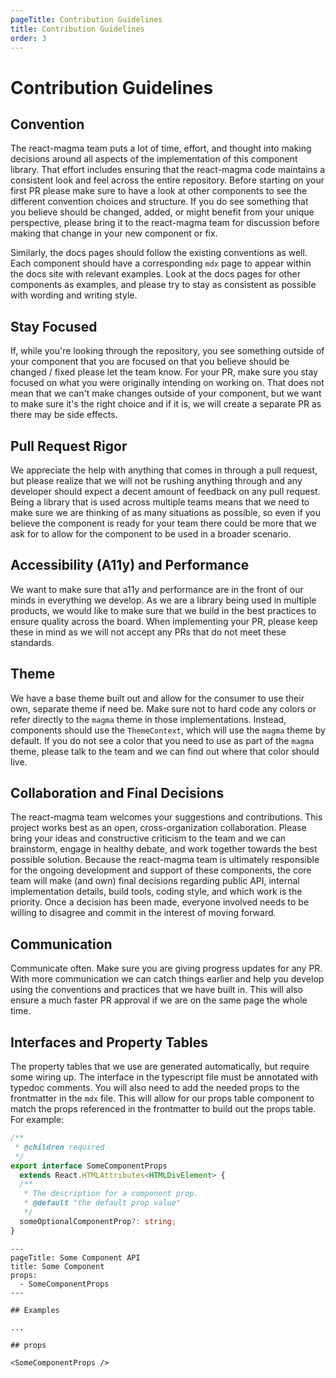 ```yaml
---
pageTitle: Contribution Guidelines
title: Contribution Guidelines
order: 3
---
```


# Contribution Guidelines

## Convention

The react-magma team puts a lot of time, effort, and thought into making decisions around all aspects of the implementation of this component library. That effort includes ensuring that the react-magma code maintains a consistent look and feel across the entire repository. Before starting on your first PR please make sure to have a look at other components to see the different convention choices and structure. If you do see something that you believe should be changed, added, or might benefit from your unique perspective, please bring it to the react-magma team for discussion before making that change in your new component or fix.

Similarly, the docs pages should follow the existing conventions as well. Each component should have a corresponding `mdx` page to appear within the docs site with relevant examples. Look at the docs pages for other components as examples, and please try to stay as consistent as possible with wording and writing style.

## Stay Focused

If, while you're looking through the repository, you see something outside of your component that you are focused on that you believe should be changed / fixed please let the team know. For your PR, make sure you stay focused on what you were originally intending on working on. That does not mean that we can't make changes outside of your component, but we want to make sure it's the right choice and if it is, we will create a separate PR as there may be side effects.

## Pull Request Rigor

We appreciate the help with anything that comes in through a pull request, but please realize that we will not be rushing anything through and any developer should expect a decent amount of feedback on any pull request. Being a library that is used across multiple teams means that we need to make sure we are thinking of as many situations as possible, so even if you believe the component is ready for your team there could be more that we ask for to allow for the component to be used in a broader scenario.

## Accessibility (A11y) and Performance

We want to make sure that a11y and performance are in the front of our minds in everything we develop. As we are a library being used in multiple products, we would like to make sure that we build in the best practices to ensure quality across the board. When implementing your PR, please keep these in mind as we will not accept any PRs that do not meet these standards.

## Theme

We have a base theme built out and allow for the consumer to use their own, separate theme if need be. Make sure not to hard code any colors or refer directly to the `magma` theme in those implementations. Instead, components should use the `ThemeContext`, which will use the `magma` theme by default. If you do not see a color that you need to use as part of the `magma` theme, please talk to the team and we can find out where that color should live.

## Collaboration and Final Decisions

The react-magma team welcomes your suggestions and contributions. This project works best as an open, cross-organization collaboration. Please bring your ideas and constructive criticism to the team and we can brainstorm, engage in healthy debate, and work together towards the best possible solution. Because the react-magma team is ultimately responsible for the ongoing development and support of these components, the core team will make (and own) final decisions regarding public API, internal implementation details, build tools, coding style, and which work is the priority. Once a decision has been made, everyone involved needs to be willing to disagree and commit in the interest of moving forward.

## Communication

Communicate often. Make sure you are giving progress updates for any PR. With more communication we can catch things earlier and help you develop using the conventions and practices that we have built in. This will also ensure a much faster PR approval if we are on the same page the whole time.

## Interfaces and Property Tables

The property tables that we use are generated automatically, but require some wiring up. The interface in the typescript file must be annotated with typedoc comments. You will also need to add the needed props to the frontmatter in the `mdx` file. This will allow for our props table component to match the props referenced in the frontmatter to build out the props table. For example:

```typescript
/**
 * @children required
 */
export interface SomeComponentProps
  extends React.HTMLAttributes<HTMLDivElement> {
  /**
   * The description for a component prop.
   * @default "the default prop value"
   */
  someOptionalComponentProp?: string;
}
```

```mdx
---
pageTitle: Some Component API
title: Some Component
props:
  - SomeComponentProps
---

## Examples

...

## props

<SomeComponentProps />
```
